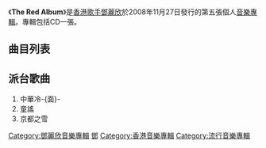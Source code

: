 <br />{{Album infobox | <!-- See Wikipedia:WikiProject_Albums -->
|  Name        = The Red Album
|  Type        = 錄音室專輯
|  Artist      = [[鄧麗欣|鄧麗欣]]
|  Cover       = The Red Album.jpg
|  Released    = 2008年11月27日
|  Recorded    = 2008年
|  Genre       = 粵語、國語
|  Length      = 35:54
|  Label       = [[金牌大風|金牌大風]]
|  Last album  = [[Stephilosophy|Stephilosophy]]<br>（2007年）
|  This album  = '''The Red Album'''<br>（2008年）
|  Next album  = [[Music_Cafe|Music Cafe]]（2009年）
}}

《'''The Red Album'''》是[[香港|香港]][[歌手|歌手]][[鄧麗欣|鄧麗欣]]於2008年11月27日發行的第五張個人[[音樂專輯|音樂專輯]]。專輯包括CD一張。

==曲目列表==
{{tracklist
| headline = 
| total_length = 35:54

| title1 = 中華冷-{面}-
| music1 = [[Johnny_Yim|Johnny Yim]]、[[莊冬昕|莊冬昕]]
| lyrics1 = [[甄健強|甄健強]]
| arranger1 = Johnny Yim、莊冬昕
| producer1 = [[Gary_Chan|Gary Chan]]
| longnote1 = 
| length1 = 3:21

| title2 = 京都之雪
| music2 = [[李峻一|李峻一]]
| lyrics2 = 李峻一
| arranger2 = Johnny Yim
| producer2 = Gary Chan
| longnote2 = 
| length2 = 3:34

| title3 = 冷靜
| music3 = [[伍仲衡|伍仲衡]]
| lyrics3 = [[鄧麗欣|鄧麗欣]]
| arranger3 = 伍仲衡
| producer3 = Gary Chan
| longnote3 = 
| length3 = 3:36

| title4 = 颱風
| music4 = [[雷頌德|雷頌德]]
| lyrics4 = 甄健強
| arranger4 = 雷頌德
| producer4 = 雷頌德
| longnote4 = 
| length4 = 4:21

| title5 = 愛與妒忌
| music5 = 李峻一
| lyrics5 = 李峻一
| arranger5 = Johnny Yim
| producer5 = Gary Chan
| longnote5 = 
| length5 = 3:38

| title6 = 女兒紅
| music6 = [[曹桂源|曹桂源]]
| lyrics6 = [[林夕|林夕]]
| arranger6 = [[吳國恩|吳國恩]]、[[姜偉靖|姜偉靖]]
| producer6 = Gary Chan
| longnote6 = 
| length6 = 3:49

| title7 = 其實我想...
| music7 = [[馮翰銘|馮翰銘]]
| lyrics7 = [[方杰_(填詞人)|方-{杰}-]]
| arranger7 = 馮翰銘
| producer7 = 馮翰銘
| longnote7 = 
| length7 = 3:29

| title8 = 童謠
| music8 = [[謝國維|謝國維]]
| lyrics8 = [[蔡冕麗|夏至]]
| arranger8 = 謝國維
| producer8 = Gary Chan
| longnote8 = 
| length8 = 3:35

| title9 = 苦浪漫
| music9 = [[歐陽業俊|歐陽業俊]]
| lyrics9 = 林夕
| arranger9 = [[Wayland_Lee|Wayland Lee]]、歐陽業俊
| producer9 = Gary Chan
| note9 = 國語
| longnote9 = 《七夕》國語版
| length9 = 3:10

| title10 = 如夢令
| music10 = [[歐陽業鴻|歐陽業鴻]]
| lyrics10 = [[唐崢|唐崢]]
| arranger10 = [[Edward_Chan|Edward Chan]]、[[King_Kong|King Kong]]
| producer10 = Gary Chan
| note10 = 國語
| longnote10 = 《蘋果》國語版
| length10 = 3:21
}}

== 派台歌曲 ==
#中華冷-{面}-
#童謠
#京都之雪

[[Category:鄧麗欣音樂專輯|Category:鄧麗欣音樂專輯]]
[[Category:2008年音樂專輯|鄧]]
[[Category:香港音樂專輯|Category:香港音樂專輯]]
[[Category:流行音樂專輯|Category:流行音樂專輯]]